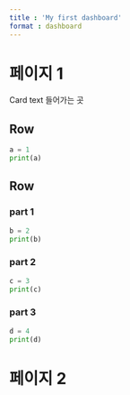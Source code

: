 ```yaml
---
title : 'My first dashboard'
format : dashboard
---
```



# 페이지 1 

::: {.card title="My Title"}
Card text 들어가는 곳
:::


## Row {height="50%"}

```python
a = 1
print(a)
```

## Row {height="50%" .tabset}

### part 1

```python
b = 2
print(b)
```

### part 2

```python
c = 3
print(c)
```

### part 3

```python
d = 4
print(d)
```


# 페이지 2

